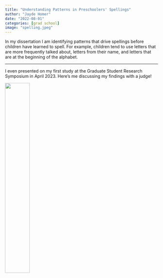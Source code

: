 ```yaml
---
title: "Understanding Patterns in Preschoolers' Spellings"
author: "Jayde Homer"
date: "2022-08-01"
categories: [grad school]
image: "spelling.jpeg"
---
```


In my dissertation I am identifying patterns that drive spellings before children have learned to spell. For example, children tend to use letters that are more frequently talked about, letters from their name, and letters that are at the beginning of the alphabet.

---

I even presented on my first study at the Graduate Student Research Symposium in April 2023. Here's me discussing my findings with a judge!

![](poster_pic.jpg){width=40%}